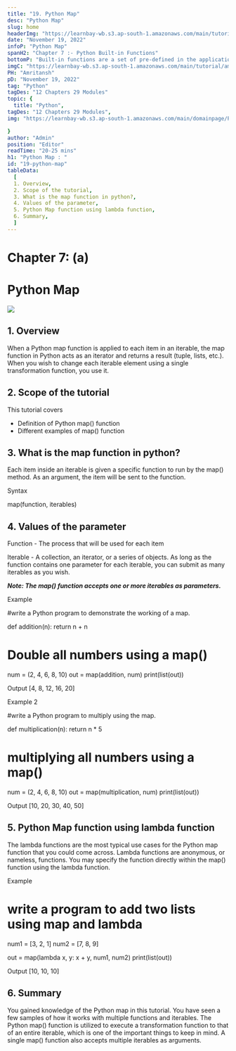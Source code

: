 ```yaml
---
title: "19. Python Map"
desc: "Python Map"
slug: home
headerImg: "https://learnbay-wb.s3.ap-south-1.amazonaws.com/main/tutorial/Python+Header.png"
date: "November 19, 2022"
infoP: "Python Map"
spanH2: "Chapter 7 :- Python Built-in Functions"
bottomP: "Built-in functions are a set of pre-defined in the application library of the programming language, allowing the program to call them directly whenever needed to complete certain functional activities."
imgC: "https://learnbay-wb.s3.ap-south-1.amazonaws.com/main/tutorial/amritansh.png"
PH: "Amritansh"
pD: "November 19, 2022"
tag: "Python"
tagDes: "12 Chapters 29 Modules"
topic: {
  title: "Python",
tagDes: "12 Chapters 29 Modules",
img: "https://learnbay-wb.s3.ap-south-1.amazonaws.com/main/domainpage/Python-logo.png"

}
author: "Admin"
position: "Editor"
readTime: "20-25 mins"
h1: "Python Map : "
id: "19-python-map"
tableData:
  [
  1. Overview,
  2. Scope of the tutorial,  
  3. What is the map function in python?,  
  4. Values of the parameter,  
  5. Python Map function using lambda function,
  6. Summary,
  ]
---
```



# **Chapter 7: (a)**


# **Python Map**



<img src="https://learnbay-wb.s3.ap-south-1.amazonaws.com/main/tutorial/Python+map.jpg"></img>



## 1. Overview

When a Python map function is applied to each item in an iterable, the map function in Python acts as an iterator and returns a result (tuple, lists, etc.). When you wish to change each iterable element using a single transformation function, you use it.


## 2. Scope of the tutorial

This tutorial covers



* Definition of Python map() function
* Different examples of map() function


## 3. What is the map function in python?

Each item inside an iterable is given a specific function to run by the map() method. As an argument, the item will be sent to the function.

Syntax

map(function, iterables)


## 4. Values of the parameter

Function - The process that will be used for each item

Iterable - A collection, an iterator, or a series of objects. As long as the function contains one parameter for each iterable, you can submit as many iterables as you wish.

**_Note: The map() function accepts one or more iterables as parameters._**

Example


#write a Python program to demonstrate the working of a map.

def addition(n):
    return n + n
  
# Double all numbers using a map()
num = (2, 4, 6, 8, 10)
out = map(addition, num)
print(list(out))

Output
[4, 8, 12, 16, 20]


Example 2


#write a Python program to multiply using the map.

def multiplication(n):
    return n * 5
  
# multiplying all numbers using a map()
num = (2, 4, 6, 8, 10)
out = map(multiplication, num)
print(list(out))

Output
[10, 20, 30, 40, 50]



## 5. Python Map function using lambda function

The lambda functions are the most typical use cases for the Python map function that you could come across. Lambda functions are anonymous, or nameless, functions. You may specify the function directly within the map() function using the lambda function.

Example 


# write a program to add two lists using map and lambda
  
num1 = [3, 2, 1]
num2 = [7, 8, 9]
  
out = map(lambda x, y: x + y, num1, num2)
print(list(out))

Output
[10, 10, 10]



## 6. Summary

You gained knowledge of the Python map in this tutorial. You have seen a few samples of how it works with multiple functions and iterables. The Python map() function is utilized to execute a transformation function to that of an entire iterable, which is one of the important things to keep in mind. A single map() function also accepts multiple iterables as arguments.
